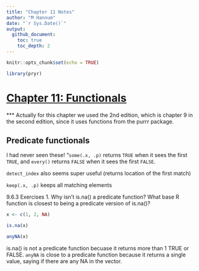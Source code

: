 ```yaml
---
title: "Chapter 11 Notes"
author: "M Hannum"
date: "`r Sys.Date()`"
output: 
  github_document:
    toc: true
    toc_depth: 2
---
```


```r
knitr::opts_chunk$set(echo = TRUE)

library(pryr)
```

# [Chapter 11: Functionals](https://adv-r.hadley.nz/functionals.html)

*** Actually for this chapter we used the 2nd edition, which is chapter 9 in the second edition, since it uses functions from the purrr package. 


## Predicate functionals

I had never seen these! "`some(.x, .p)` returns `TRUE` when it sees the first `TRUE`, and `every()` returns `FALSE` when it sees the first `FALSE`.

`detect_index` also seems super useful (returns location of the first match)

`keep(.x, .p)` keeps all matching elements

9.6.3 Exercises
1. Why isn't is.na() a predicate function? What base R function is closest to being a predicate version of is.na()? 

```r
x <- c(1, 2, NA)

is.na(x)

anyNA(x)
```

is.na() is not a predicate function becuase it returns more than 1 TRUE or FALSE. `anyNA` is close to a predicate function because it returns a single value, saying if there are any NA in the vector. 




